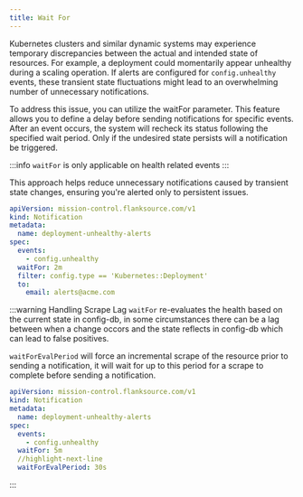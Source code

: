 ```yaml
---
title: Wait For
---
```


Kubernetes clusters and similar dynamic systems may experience temporary discrepancies between the actual and intended state of resources.
For example, a deployment could momentarily appear unhealthy during a scaling operation.
If alerts are configured for `config.unhealthy` events, these transient state fluctuations might lead to an overwhelming number of unnecessary notifications.

To address this issue, you can utilize the waitFor parameter.
This feature allows you to define a delay before sending notifications for specific events.
After an event occurs, the system will recheck its status following the specified wait period. Only if the undesired state persists will a notification be triggered.

:::info
`waitFor` is only applicable on health related events
:::

This approach helps reduce unnecessary notifications caused by transient state changes, ensuring you're alerted only to persistent issues.


```yaml title='notify-unhealthy-deployments.yaml' {8}
apiVersion: mission-control.flanksource.com/v1
kind: Notification
metadata:
  name: deployment-unhealthy-alerts
spec:
  events:
    - config.unhealthy
  waitFor: 2m
  filter: config.type == 'Kubernetes::Deployment'
  to:
    email: alerts@acme.com
```

:::warning Handling Scrape Lag
`waitFor` re-evaluates the health based on the current state in config-db, in some circumstances there can be a lag between when a change occors and the state reflects in config-db which can lead to false positives.

`waitForEvalPeriod` will force an incremental scrape of the resource prior to sending a notification, it will wait for up to this period for a scrape to complete before sending a notification.

```yaml title=waitForEvalPeriod.yaml
apiVersion: mission-control.flanksource.com/v1
kind: Notification
metadata:
  name: deployment-unhealthy-alerts
spec:
  events:
    - config.unhealthy
  waitFor: 5m
  //highlight-next-line
  waitForEvalPeriod: 30s
```
:::
